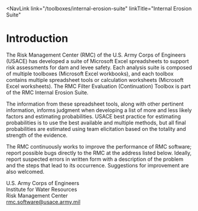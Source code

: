 
<NavLink 
  link="/toolboxes/internal-erosion-suite"
  linkTitle="Internal Erosion Suite" 
></NavLink>

# Introduction

The Risk Management Center (RMC) of the U.S. Army Corps of Engineers (USACE) has developed a suite of Microsoft Excel spreadsheets to support risk assessments for dam and levee safety. Each analysis suite is composed of multiple toolboxes (Microsoft Excel workbooks), and each toolbox contains multiple spreadsheet tools or calculation worksheets (Microsoft Excel worksheets). The RMC Filter Evaluation (Continuation) Toolbox is part of the RMC Internal Erosion Suite.

The information from these spreadsheet tools, along with other pertinent information, informs judgment when developing a list of more and less likely factors and estimating probabilities. USACE best practice for estimating probabilities is to use the best available and multiple methods, but all final probabilities are estimated using team elicitation based on the totality and strength of the evidence.

The RMC continuously works to improve the performance of RMC software; report possible bugs directly to the RMC at the address listed below. Ideally, report suspected errors in written form with a description of the problem and the steps that lead to its occurrence. Suggestions for improvement are also welcomed.

U.S. Army Corps of Engineers  
Institute for Water Resources  
Risk Management Center  
[rmc.software@usace.army.mil](mailto:rmc.software@usace.army.mil)

